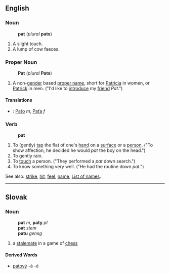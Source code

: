 ==English==
===Noun=== 
:'''pat''' (''plural'' '''pats''')
# A slight touch.
# A lump of cow faeces.

===Proper Noun===
:'''Pat''' (''plural'' '''Pats''')
#A non-[[gender]] based [[proper name]], short for [[Patricia]] in women, or [[Patrick]] in men. ("I'd like to [[introduce]] my [[friend]] ''Pat''.")
====Translations====
*{{sk}}: [[Paťo]] ''m'', [[Paťa]] ''f''

===Verb===
:'''pat'''
#To (gently) [[tap]] the flat of one's [[hand]] on a [[surface]] or a [[person]].  ("To show affection, he decided he would ''pat'' the boy on the head.")
#To gently rain.
#To [[touch]] a person.  ("They performed a ''pat'' down search.") 
#To know something very well.  ("He had the routine down ''pat''.")

See also: [[strike]], [[hit]], [[feel]], [[name]], [[List of names]].
----
==Slovak==
===Noun===
:'''pat''' ''m'', '''paty''' ''pl''
:'''pat''' ''stem''
:'''patu''' ''gensg''
# a [[stalemate]] in a game of [[chess]]
====Derived Words====
* [[patový]] -á -é